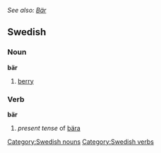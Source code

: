 ''See also: [[Bär]]''
==Swedish==
===Noun===
'''bär'''
#[[berry]]

===Verb===
'''bär'''
#''present tense'' of [[bära]]

[[Category:Swedish nouns]]
[[Category:Swedish verbs]]